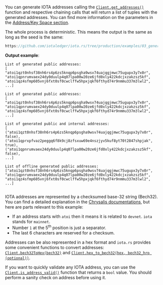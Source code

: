 You can generate IOTA addresses calling the
[`Client.get_addresses()`](https://docs.rs/iota-client/latest/iota_client/client/struct.Client.html#method.get_addresses)
function and respective chaining calls that will return a list of tuples with the generated addresses. You can find
more information on the parameters in the [Address/Key Space section](../../../explanations/address_key_space.md).

The whole process is deterministic. This means the output is the same as long as the seed is the same:

```rust reference
https://github.com/iotaledger/iota.rs/tree/production/examples/03_generate_addresses.rs
```

**Output example**:

```palintext
List of generated public addresses:
[
"atoi1qzt0nhsf38nh6rs4p6zs5knqp6psgha9wsv74uajqgjmwc75ugupx3y7x0r",
"atoi1qpnrumvaex24dy0duulp4q07lpa00w20ze6jfd0xly422kdcjxzakzsz5kf",
"atoi1qz4sfmp605vnj6fxt0sf0cwclffw5hpxjqkf6fthyd74r9nmmu337m3lwl2",
...]

List of generated public addresses:
[
"atoi1qzt0nhsf38nh6rs4p6zs5knqp6psgha9wsv74uajqgjmwc75ugupx3y7x0r",
"atoi1qpnrumvaex24dy0duulp4q07lpa00w20ze6jfd0xly422kdcjxzakzsz5kf",
"atoi1qz4sfmp605vnj6fxt0sf0cwclffw5hpxjqkf6fthyd74r9nmmu337m3lwl2",
...]

List of generated public and internal addresses:
[
("atoi1qzt0nhsf38nh6rs4p6zs5knqp6psgha9wsv74uajqgjmwc75ugupx3y7x0r", false),
("atoi1qprxpfvaz2peggq6f8k9cj8zfsxuw69e4nszjyv5kuf8yt70t2847shpjak", true),
("atoi1qpnrumvaex24dy0duulp4q07lpa00w20ze6jfd0xly422kdcjxzakzsz5kf", false),
...]

List of offline generated public addresses:
["atoi1qzt0nhsf38nh6rs4p6zs5knqp6psgha9wsv74uajqgjmwc75ugupx3y7x0r",
"atoi1qpnrumvaex24dy0duulp4q07lpa00w20ze6jfd0xly422kdcjxzakzsz5kf",
"atoi1qz4sfmp605vnj6fxt0sf0cwclffw5hpxjqkf6fthyd74r9nmmu337m3lwl2",
...]


```

IOTA addresses are represented by a checksumed base-32 string (Bech32). You can find a detailed explanation in the
[Chrysalis documentations](https://wiki.iota.org/chrysalis-docs/guides/developer/#iota-15-address-anatom), but here are
parts relevant to this example:

- If an address starts with `atoi` then it means it is related to `devnet`. `iota` stands for `mainnet`.
- Number `1` at the 5<sup>th</sup> position is just a separator.
- The last 6 characters are reserved for a checksum.

Addresses can be also represented in a hex format and `iota.rs` provides some convenient functions to convert addresses:
[`Client.bech32ToHex(bech32)`](https://docs.rs/iota-client/latest/iota_client/client/struct.Client.html#method.bech32_to_hex)
and [`Client.hex_to_bech32(hex, bech32_hrp (optional))`](https://docs.rs/iota-client/latest/iota_client/client/struct.Client.html#method.hex_to_bech32).

If you want to quickly validate any IOTA address, you can use the
[`Client.is_address_valid()`](https://docs.rs/iota-client/latest/iota_client/client/struct.Client.html#method.is_address_valid)
function that returns a `bool` value. You should perform a sanity check on address before using it.
